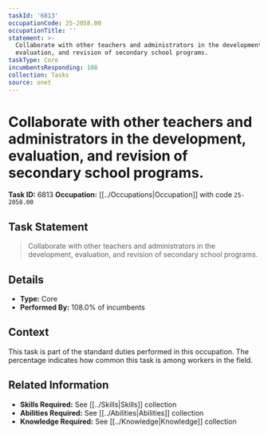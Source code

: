 ```yaml
---
taskId: '6813'
occupationCode: 25-2058.00
occupationTitle: ''
statement: >-
  Collaborate with other teachers and administrators in the development,
  evaluation, and revision of secondary school programs.
taskType: Core
incumbentsResponding: 108
collection: Tasks
source: onet
---
```

# Collaborate with other teachers and administrators in the development, evaluation, and revision of secondary school programs.

**Task ID:** 6813
**Occupation:** [[../Occupations|Occupation]] with code `25-2058.00`

## Task Statement

> Collaborate with other teachers and administrators in the development, evaluation, and revision of secondary school programs.

## Details

- **Type:** Core
- **Performed By:** 108.0% of incumbents

## Context

This task is part of the standard duties performed in this occupation. The percentage indicates how common this task is among workers in the field.

## Related Information

- **Skills Required:** See [[../Skills|Skills]] collection
- **Abilities Required:** See [[../Abilities|Abilities]] collection
- **Knowledge Required:** See [[../Knowledge|Knowledge]] collection
